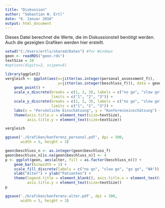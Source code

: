 ---
title: "Diskussion"
author: "Sebastian W. Ertl"
date: "6. Januar 2016"
output: html_document
---

Dieses Datei berechnet die Werte, die im Diskussionsteil benötigt werden. Auch die gezeigten Grafiken werden hier erstellt.

```{r}
setwd("C:/Users/ertls/shared/Daten") #for Windows
geon <- readRDS("geon.rds")
textSize = 10
#options(digits=2, scipen=6)
```

```{r}
library(ggplot2)
vergleich <- ggplot(aes(x=jitter(as.integer(personal_assessment_f)),
                        y=jitter(as.integer(beschluss_f))), data = geon) +
    geom_point() +
    scale_x_discrete(breaks = c(1, 2, 3), labels = c("no go", "slow go", "go go"),
                     limits = c("1", "2", "3")) +
    scale_y_discrete(breaks = c(1, 2, 3), labels = c("no go", "slow go", "go go"),
                     limits = c("1", "2", "3")) +
    labs(x = "Persönliche Einschätzung", y = "Konferenzeinschätzung") +
    theme(axis.title.x = element_text(size=textSize),
          axis.title.y = element_text(size=textSize))

vergleich

ggsave('./Grafiken/konferenz_personal.pdf', dpi = 300,
       width = 5, height = 3)
```

```{r}
geon$beschluss_n <- as.integer(geon$beschluss_f)
geon$beschluss_n[is.na(geon$beschluss_n)] <- 4
p <- ggplot(geon, aes(alter, fill = as.factor(beschluss_n))) +
    geom_bar(binwidth = 1) +
    scale_fill_discrete(labels = c("no go", "slow go", "go go", "NA")) +
    xlab("Alter") + ylab("Patienten") +
    theme(legend.title = element_blank(), axis.title.x = element_text(size=textSize),
          axis.title.y = element_text(size=textSize))
p

ggsave('./Grafiken/konferenz-alter.pdf', dpi = 300,
       width = 5, height = 3)
```

